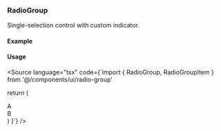 
<Meta of={RadioStories} />

### RadioGroup

Single-selection control with custom indicator.

#### Example

<Canvas>
  <Story of={RadioStories.Horizontal} />
</Canvas>

#### Usage

<Source language="tsx" code={`import { RadioGroup, RadioGroupItem } from '@/components/ui/radio-group'

  return (
    <RadioGroup defaultValue="a" className="flex items-center gap-4">
      <div className="flex items-center gap-2">
        <RadioGroupItem id="r1" value="a" />
        <Label htmlFor="r1">A</Label>
      </div>
      <div className="flex items-center gap-2">
        <RadioGroupItem id="r2" value="b" />
        <Label htmlFor="r2">B</Label>
      </div>
    </RadioGroup>
  )
}`} />
